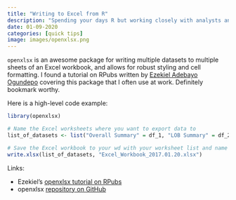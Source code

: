 ```yaml
---
title: "Writing to Excel from R"
description: "Spending your days R but working closely with analysts and leadership that live in Excel? Get familiar with openxlsx."
date: 01-09-2020
categories: [quick tips]
image: images/openxlsx.png
---
```


`openxlsx` is an awesome package for writing multiple datasets to multiple sheets of an Excel workbook, and allows for robust styling and cell formatting. I found a tutorial on RPubs written by [Ezekiel Adebayo Ogundepo](https://www.linkedin.com/in/ezekiel-ogundepo/) covering this package that I often use at work. Definitely bookmark worthy.

Here is a high-level code example:
```r
library(openxlsx)

# Name the Excel worksheets where you want to export data to
list_of_datasets <- list("Overall Summary" = df_1, "LOB Summary" = df_2, "Details" = df_3)

# Save the Excel workbook to your wd with your worksheet list and name the Excel file
write.xlsx(list_of_datasets, "Excel_Workbook_2017.01.20.xlsx")
```

Links:

* Ezekiel's [openxlsx tutorial on RPubs](https://rpubs.com/gbganalyst/RdatatoExcelworkbook)
* openxlsx [repository on GitHub](https://github.com/awalker89/openxlsx)